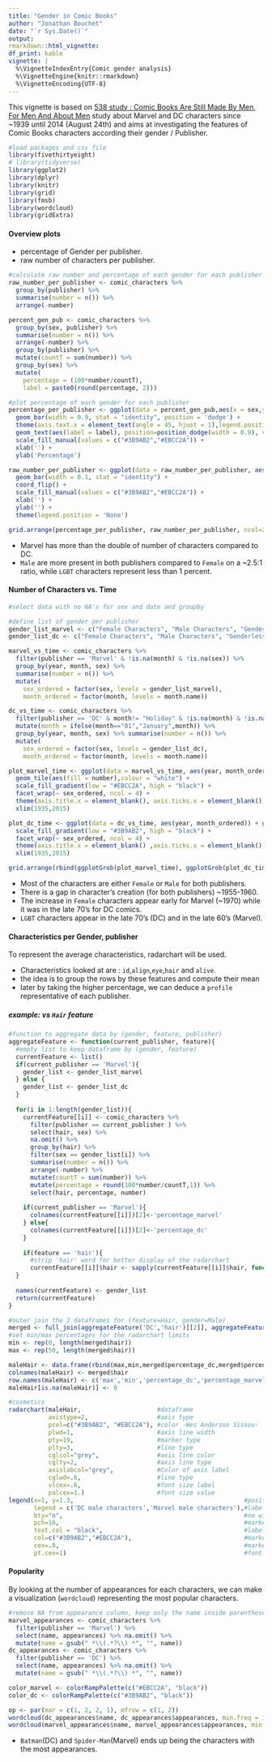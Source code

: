 ```yaml
---
title: "Gender in Comic Books"
author: "Jonathan Bouchet"
date: "`r Sys.Date()`"
output: 
rmarkdown::html_vignette:
df_print: kable
vignette: |
  %\VignetteIndexEntry{Comic gender analysis}
  %\VignetteEngine{knitr::rmarkdown}
  %\VignetteEncoding{UTF-8}
---
```

  
This vignette is based on [538 study : Comic Books Are Still Made By Men, For Men And About Men](https://fivethirtyeight.com/features/women-in-comic-books/) study about Marvel and DC characters since ~1939 until 2014 (August 24th) and aims at investigating the features of Comic Books characters according their gender / Publisher.
  
```r
#load packages and csv file
library(fivethirtyeight)
# library(tidyverse)
library(ggplot2)
library(dplyr)
library(knitr)
library(grid)
library(fmsb)
library(wordcloud)
library(gridExtra)
```

#### Overview plots 

* percentage of Gender per publisher.
* raw number of characters per publisher.

```r
#calculate raw number and percentage of each gender for each publisher
raw_number_per_publisher <- comic_characters %>% 
  group_by(publisher) %>% 
  summarise(number = n()) %>% 
  arrange(-number)

percent_gen_pub <- comic_characters %>% 
  group_by(sex, publisher) %>% 
  summarise(number = n()) %>% 
  arrange(-number) %>%
  group_by(publisher) %>% 
  mutate(countT = sum(number)) %>% 
  group_by(sex) %>% 
  mutate(
    percentage = (100*number/countT),
    label = paste0(round(percentage, 2)))

#plot percentage of each gender for each publisher
percentage_per_publisher <- ggplot(data = percent_gen_pub,aes(x = sex,y = percentage, fill = publisher)) + 
  geom_bar(width = 0.9, stat = "identity", position = 'dodge') +
  theme(axis.text.x = element_text(angle = 45, hjust = 1),legend.position = 'none') + 
  geom_text(aes(label = label), position=position_dodge(width = 0.9), vjust = -0.25,size = 2.5) + 
  scale_fill_manual(values = c("#3B9AB2","#EBCC2A")) + 
  xlab('') + 
  ylab('Percentage')

raw_number_per_publisher <- ggplot(data = raw_number_per_publisher, aes(x = publisher, y = number, fill = publisher)) + 
  geom_bar(width = 0.1, stat = "identity") + 
  coord_flip() +
  scale_fill_manual(values = c("#3B9AB2","#EBCC2A")) + 
  xlab('') + 
  ylab('') +
  theme(legend.position = 'None')

grid.arrange(percentage_per_publisher, raw_number_per_publisher, ncol=2)
```

* Marvel has more than the double of number of characters compared to DC.
* `Male` are more present in both publishers compared to `Female` on a ~2.5:1 ratio, while `LGBT` characters represent less than 1 percent.

#### Number of Characters vs. Time
```r
#select data with no NA's for sex and date and groupby

#define list of gender per publisher
gender_list_marvel <- c("Female Characters", "Male Characters", "Genderfluid Characters","Agender Characters")
gender_list_dc <- c("Female Characters", "Male Characters", "Genderless Characters","Transgender Characters")

marvel_vs_time <- comic_characters %>% 
  filter(publisher == 'Marvel' & !is.na(month) & !is.na(sex)) %>% 
  group_by(year, month, sex) %>% 
  summarise(number = n()) %>% 
  mutate(
    sex_ordered = factor(sex, levels = gender_list_marvel), 
    month_ordered = factor(month, levels = month.name))

dc_vs_time <- comic_characters %>% 
  filter(publisher == 'DC' & month!= "Holiday" & !is.na(month) & !is.na(sex)) %>% 
  mutate(month = ifelse(month=="01","January",month)) %>% 
  group_by(year, month, sex) %>% summarise(number = n()) %>% 
  mutate(
    sex_ordered = factor(sex, levels = gender_list_dc), 
    month_ordered = factor(month, levels = month.name)) 

plot_marvel_time <- ggplot(data = marvel_vs_time, aes(year, month_ordered)) + 
  geom_tile(aes(fill = number),colour = "white") + 
  scale_fill_gradient(low = "#EBCC2A", high = "black") + 
  facet_wrap(~ sex_ordered, ncol = 4) +
  theme(axis.title.x = element_blank(), axis.ticks.x = element_blank(), axis.title.y = element_blank(), axis.ticks.y =  element_blank(), legend.position = 'right', legend.title = element_blank(), legend.key.size = unit(.2, "cm")) + 
  xlim(1935,2015)

plot_dc_time <- ggplot(data = dc_vs_time, aes(year, month_ordered)) + geom_tile(aes(fill = number),colour = "white") + 
  scale_fill_gradient(low = "#3B9AB2", high = "black") + 
  facet_wrap(~ sex_ordered, ncol = 4) + 
  theme(axis.title.x = element_blank() ,axis.ticks.x = element_blank(), axis.title.y = element_blank(), axis.ticks.y = element_blank(), legend.position = 'right', legend.title = element_blank(), legend.key.size = unit(.2, "cm")) + 
  xlim(1935,2015)

grid.arrange(rbind(ggplotGrob(plot_marvel_time), ggplotGrob(plot_dc_time), size = "last"))
```

* Most of the characters are either `Female` or `Male` for both publishers.
* There is a gap in character's creation (for both publishers) ~1955-1960.
* The increase in `Female` characters appear early for Marvel (~1970) while it was in the late 70's for DC comics.
* `LGBT` characters appear in the late 70's (DC) and in the late 60's (Marvel).

#### Characteristics per Gender, publisher

To represent the average characteristics, radarchart will be used.

* Characteristics looked at are : `id`,`align`,`eye`,`hair` and `alive`.
* the idea is to group the rows by these features and compute their mean
* later by taking the higher percentage, we can deduce a `profile` representative of each publisher.

##### example: vs `Hair` feature
```r
#function to aggregate data by (gender, feature, publisher)
aggregateFeature <- function(current_publisher, feature){
  #empty list to keep dataframe by (gender, feature)
  currentFeature <- list()
  if(current_publisher == 'Marvel'){
    gender_list <- gender_list_marvel
  } else {
    gender_list <- gender_list_dc
  }
  
  for(i in 1:length(gender_list)){
    currentFeature[[i]] <- comic_characters %>% 
      filter(publisher == current_publisher ) %>%  
      select(hair, sex) %>% 
      na.omit() %>% 
      group_by(hair) %>% 
      filter(sex == gender_list[i]) %>% 
      summarise(number = n()) %>% 
      arrange(-number) %>% 
      mutate(countT = sum(number)) %>% 
      mutate(percentage = round(100*number/countT,1)) %>%
      select(hair, percentage, number)
    
    if(current_publisher == 'Marvel'){
      colnames(currentFeature[[i]])[2]<-'percentage_marvel'
    } else{
      colnames(currentFeature[[i]])[2]<-'percentage_dc'
    }
    
    if(feature == 'hair'){
      #strip 'hair' word for better display of the radarchart
      currentFeature[[i]]$hair <- sapply(currentFeature[[i]]$hair, function(x) gsub(' Hair','', x))}
  }
  
  names(currentFeature) <- gender_list
  return(currentFeature)
}
```

```r
#outer join the 2 dataframes for (feature=Hair, gender=Male)
merged <- full_join(aggregateFeature('DC','hair')[[2]], aggregateFeature('Marvel','hair')[[2]], by='hair')
#set min/max percentages for the radarchart limits
min <- rep(0, length(merged$hair))
max <- rep(50, length(merged$hair))

maleHair <- data.frame(rbind(max,min,merged$percentage_dc,merged$percentage_marvel))
colnames(maleHair) <- merged$hair
row.names(maleHair) <- c('max','min','percentage_dc','percentage_marvel')
maleHair[is.na(maleHair)] <- 0
```

```r
#cosmetics
radarchart(maleHair,                     #dataframe
           axistype=2,                   #axis type
           pcol=c("#3B9AB2", "#EBCC2A"), #color -Wes Anderson Sissou-
           plwd=1,                       #axis line width
           pty=19,                       #marker type
           plty=3,                       #line type
           cglcol="grey",                #axis line color
           cglty=2,                      #axis line type
           axislabcol="grey",            #Color of axis label
           cglwd=.6,                     #line type
           vlcex=.6,                     #font size label
           palcex=1.)                    #font size value
legend(x=1, y=1.3,                                               #position
       legend = c('DC male characters','Marvel male characters'),#labels
       bty="n",                                                  #no window
       pch=16,                                                   #marker type 
       text.col = "black",                                       #label colors 
       col=c("#3B9AB2","#EBCC2A"),                               #marker color
       cex=.8,                                                   #marker size 
       pt.cex=1)                                                 #font size
```

#### Popularity
By looking at the number of appearances for each characters, we can make a visualization (`wordcloud`) representing the most popular characters.

```r
#remove NA from appearance column, keep only the name inside parentheses
marvel_appearances <- comic_characters %>% 
  filter(publisher == 'Marvel') %>% 
  select(name, appearances) %>% na.omit() %>% 
  mutate(name = gsub(" *\\(.*?\\) *", "", name))
dc_appearances <- comic_characters %>% 
  filter(publisher == 'DC') %>% 
  select(name, appearances) %>% na.omit() %>% 
  mutate(name = gsub(" *\\(.*?\\) *", "", name))

color_marvel <- colorRampPalette(c("#EBCC2A", "black"))
color_dc <- colorRampPalette(c("#3B9AB2", "black"))

op <- par(mar = c(1, 2, 2, 1), mfrow = c(1, 2))
wordcloud(dc_appearances$name, dc_appearances$appearances, min.freq = 100, colors = color_dc(10), scale = c(1.75, 0.2))
wordcloud(marvel_appearances$name, marvel_appearances$appearances, min.freq = 250, colors = color_marvel(10), scale = c(1.5, 0.2))
```

* `Batman`(DC) and `Spider-Man`(Marvel) ends up being the characters with the most appearances. 

